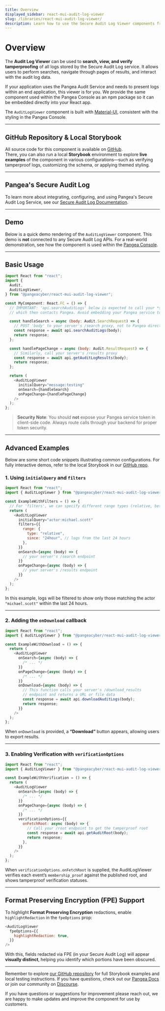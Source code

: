 ```yaml
---
title: Overview
displayed_sidebar: react-mui-audit-log-viewer
slug: /libraries/react-mui-audit-log-viewer/
description: Learn how to use the Secure Audit Log Viewer components from Pangea in your app
---
```



# Overview

The **Audit Log Viewer** can be used to **search, view, and verify tamperproofing** of all logs stored by the Secure Audit Log service. It allows users to perform searches, navigate through pages of results, and interact with the audit log data.

If your application uses the Pangea Audit Service and needs to present logs within an end application, this viewer is for you. We provide the same component used within the Pangea Console as an npm package so it can be embedded directly into your React app.

The `AuditLogViewer` component is built with [Material-UI](https://mui.com/), consistent with the styling in the Pangea Console.

---

## GitHub Repository & Local Storybook

All source code for this component is available on [GitHub](https://github.com/pangeacyber/pangea-javascript/tree/main/packages/react-mui-audit-log-viewer).  
There, you can also run a local **Storybook** environment to explore **live examples** of the component in various configurations—such as verifying tamperproof logs, customizing the schema, or applying themed styling.

---

## Pangea's Secure Audit Log

To learn more about integrating, configuring, and using Pangea's Secure Audit Log Service, see our [Secure Audit Log Documentation](https://pangea.cloud/docs/audit).

---

## Demo

Below is a quick demo rendering of the `AuditLogViewer` component. This demo is **not** connected to any Secure Audit Log APIs. For a real-world demonstration, see how the component is used within the [Pangea Console](https://console.pangea.cloud/service/audit/logs).

<AuditLogViewer />

---

## Basic Usage

```javascript pangeaStyle=true
import React from "react";
import {
  Audit,
  AuditLogViewer,
} from "@pangeacyber/react-mui-audit-log-viewer";

const MyComponent: React.FC = () => {
  // IMPORTANT: 'api.searchAuditLogs' below is expected to call your *server* endpoint,
  // which then contacts Pangea. Avoid embedding your Pangea service token directly in the client.

  const handleSearch = async (body: Audit.SearchRequest) => {
    // POST 'body' to your server's /search proxy, not to Pangea directly
    const response = await api.searchAuditLogs(body);
    return response;
  };

  const handlePageChange = async (body: Audit.ResultRequest) => {
    // Similarly, call your server's /results proxy
    const response = await api.getAuditLogResults(body);
    return response;
  };

  return (
    <AuditLogViewer
      initialQuery="message:testing"
      onSearch={handleSearch}
      onPageChange={handlePageChange}
    />
  );
};
```

> **Security Note**: You should **not** expose your Pangea service token in client-side code. Always route calls through your backend for proper token security.

---

## Advanced Examples

Below are some short code snippets illustrating common configurations. For fully interactive demos, refer to the local Storybook in our [GitHub repo](https://github.com/pangeacyber/pangea-javascript/tree/main/packages/react-mui-audit-log-viewer).

### 1. Using `initialQuery` and `filters`

```js pangeaStyle=true
import React from "react";
import { AuditLogViewer } from "@pangeacyber/react-mui-audit-log-viewer";

const ExampleWithFilters = () => {
  // For 'filters', we can specify different range types (relative, between, etc.)
  return (
    <AuditLogViewer
      initialQuery="actor:michael.scott"
      filters={{
        range: {
          type: "relative",
          since: "24hour", // logs from the last 24 hours
        },
      }}
      onSearch={async (body) => {
        // your server's /search endpoint
      }}
      onPageChange={async (body) => {
        // your server's /results endpoint
      }}
    />
  );
};
```

In this example, logs will be filtered to show only those matching the actor `"michael.scott"` within the last 24 hours.

---

### 2. Adding the `onDownload` callback

```js pangeaStyle=true
import React from "react";
import { AuditLogViewer } from "@pangeacyber/react-mui-audit-log-viewer";

const ExampleWithDownload = () => {
  return (
    <AuditLogViewer
      onSearch={async (body) => {
        /* ... */
      }}
      onPageChange={async (body) => {
        /* ... */
      }}
      onDownload={async (body) => {
        // This function calls your server's /download_results
        // endpoint and returns a URL or file data
        const response = await api.downloadAuditLogs(body);
        return response;
      }}
    />
  );
};
```

When `onDownload` is provided, a **“Download”** button appears, allowing users to export results.

---

### 3. Enabling Verification with `verificationOptions`

```js pangeaStyle=true
import React from "react";
import { AuditLogViewer } from "@pangeacyber/react-mui-audit-log-viewer";

const ExampleWithVerification = () => {
  return (
    <AuditLogViewer
      onSearch={async (body) => {
        /* ... */
      }}
      onPageChange={async (body) => {
        /* ... */
      }}
      verificationOptions={{
        onFetchRoot: async (body) => {
          // Call your /root endpoint to get the tamperproof root
          const response = await api.getAuditRoot(body);
          return response;
        },
      }}
    />
  );
};
```

When `verificationOptions.onFetchRoot` is supplied, the AuditLogViewer verifies each event’s `membership_proof` against the published root, and shows tamperproof verification statuses.

---

## Format Preserving Encryption (FPE) Support

To highlight **Format Preserving Encryption** redactions, enable `highlightRedaction` in the `fpeOptions` prop:

```javascript pangeaStyle=true
<AuditLogViewer
  fpeOptions={{
    highlightRedaction: true,
  }}
/>
```

With this, fields redacted via FPE (in your Secure Audit Log) will appear **visually distinct**, helping you identify which portions have been obscured.

---

Remember to explore [our GitHub repository](https://github.com/pangeacyber/pangea-javascript/tree/main/packages/react-mui-audit-log-viewer) for full Storybook examples and local testing instructions. If you have questions, check out our [Pangea Docs](https://pangea.cloud/docs/) or join our community on [Discourse](https://l.pangea.cloud/Jd4wlGs).

If you have questions or suggestions for improvement please reach out, we are happy to make updates and improve the component for use by customers.

```

```
